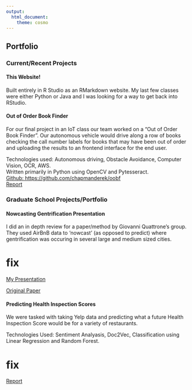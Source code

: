 ```yaml
---
output: 
  html_document: 
    theme: cosmo
---
```


## Portfolio

### Current/Recent Projects

#### **This Website!**

Built entirely in R Studio as an RMarkdown website.  My last few classes were either Python or Java and I was looking for a way to get back into RStudio.

#### **Out of Order Book Finder**

For our final project in an IoT class our team worked on a "Out of Order Book Finder".  Our autonomous vehicle would drive along a row of books checking the call number labels for books that may have been out of order and uploading the results to an frontend interface for the end user.

Technologies used: Autonomous driving, Obstacle Avoidance, Computer Vision, OCR, AWS.  
Written primarily in Python using OpenCV and Pytesseract.  
[Github: https://github.com/chapmanderek/oobf](https://github.com/chapmanderek/oobf)  
[Report](https://github.com/chapmanderek/oobf/blob/main/Team-Skynet_Final-Project_Report.pdf)  

### Graduate School Projects/Portfolio

#### Nowcasting Gentrification Presentation

I did an in depth review for a paper/method by Giovanni Quattrone's group.  They used AirBnB data to 'nowcast' (as opposed to predict) where gentrification was occuring in several large and medium sized cities.

# fix
[My Presentation]()

[Original Paper](https://arxiv.org/abs/2101.05924)

#### Predicting Health Inspection Scores

We were tasked with taking Yelp data and predicting what a future Health Inspection Score would be for a variety of restaurants.

Technologies Used: Sentiment Analyasis, Doc2Vec, Classification using Linear Regression and Random Forest.

# fix
[Report]()